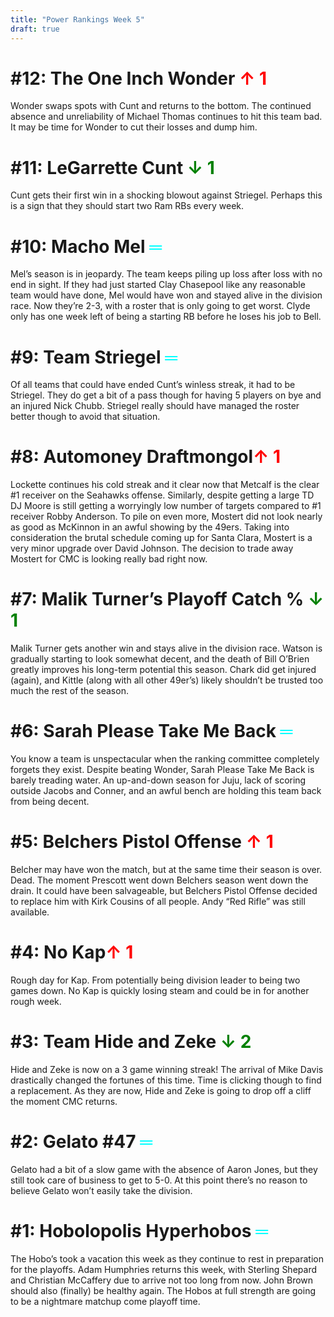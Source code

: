 ```yaml
---
title: "Power Rankings Week 5"
draft: true
---
```


# #12: The One Inch Wonder <span style="color: red;"> ↑ 1</span>
Wonder swaps spots with Cunt and returns to the bottom. The continued absence and unreliability of Michael Thomas continues to hit this team bad. It may be time for Wonder to cut their losses and dump him. 

# #11: LeGarrette Cunt <span style="color: green;"> ↓ 1</span>
Cunt gets their first win in a shocking blowout against Striegel. Perhaps this is a sign that they should start two Ram RBs every week.  

# #10: Macho Mel <span style="color: aqua;"> ═</span>
Mel’s season is in jeopardy. The team keeps piling up loss after loss with no end in sight. If they had just started Clay Chasepool like any reasonable team would have done, Mel would have won and stayed alive in the division race. Now they’re 2-3, with a roster that is only going to get worst. Clyde only has one week left of being a starting RB before he loses his job to Bell. 

# #9: Team Striegel <span style="color: aqua;"> ═</span>
Of all teams that could have ended Cunt’s winless streak, it had to be Striegel. They do get a bit of a pass though for having 5 players on bye and an injured Nick Chubb. Striegel really should have managed the roster better though to avoid that situation. 

# #8: Automoney Draftmongol<span style="color: red;">↑ 1</span>
Lockette continues his cold streak and it clear now that Metcalf is the clear #1 receiver on the Seahawks offense. Similarly, despite getting a large TD DJ Moore is still getting a worryingly low number of targets compared to #1 receiver Robby Anderson. To pile on even more, Mostert did not look nearly as good as McKinnon in an awful showing by the 49ers. Taking into consideration the brutal schedule coming up for Santa Clara, Mostert is a very minor upgrade over David Johnson. The decision to trade away Mostert for CMC is looking really bad right now.  

# #7: Malik Turner’s Playoff Catch % <span style="color: green;"> ↓ 1</span>
Malik Turner gets another win and stays alive in the division race. Watson is gradually starting to look somewhat decent, and the death of Bill O’Brien greatly improves his long-term potential this season. Chark did get injured (again), and Kittle (along with all other 49er’s) likely shouldn’t be trusted too much the rest of the season. 


# #6: Sarah Please Take Me Back <span style="color: aqua;"> ═ </span>
You know a team is unspectacular when the ranking committee completely forgets they exist. Despite beating Wonder, Sarah Please Take Me Back is barely treading water. An up-and-down season for Juju, lack of scoring outside Jacobs and Conner, and an awful bench are holding this team back from being decent.  

# #5: Belchers Pistol Offense<span style="color: red;"> ↑ 1</span>
Belcher may have won the match, but at the same time their season is over. Dead. The moment Prescott went down Belchers season went down the drain. It could have been salvageable, but Belchers Pistol Offense decided to replace him with Kirk Cousins of all people. Andy “Red Rifle” was still available. 

# #4: No Kap<span style="color: red;">↑ 1</span>
Rough day for Kap. From potentially being division leader to being two games down. No Kap is quickly losing steam and could be in for another rough week. 

# #3: Team Hide and Zeke <span style="color: green;"> ↓ 2</span>
Hide and Zeke is now on a 3 game winning streak! The arrival of Mike Davis drastically changed the fortunes of this time. Time is clicking though to find a replacement. As they are now, Hide and Zeke is going to drop off a cliff the moment CMC returns. 

# #2: Gelato #47 <span style="color: aqua;"> ═</span>
Gelato had a bit of a slow game with the absence of Aaron Jones, but they still took care of business to get to 5-0. At this point there’s no reason to believe Gelato won’t easily take the division.

# #1: Hobolopolis Hyperhobos <span style="color: aqua;"> ═</span>
The Hobo’s took a vacation this week as they continue to rest in preparation for the playoffs. Adam Humphries returns this week, with Sterling Shepard and Christian McCaffery due to arrive not too long from now. John Brown should also (finally) be healthy again. The Hobos at full strength are going to be a nightmare matchup come playoff time. 









```r

          
          
```

